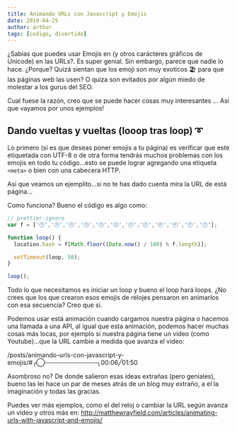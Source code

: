 ```yaml
---
title: Animando URLs con Javascript y Emojis
date: 2019-04-25
author: arthur
tags: [codigo, divertido]
---
```



<AnimatedURL />

¿Sabias que puedes usar Emojis en (y otros carácteres gráficos de Unicode) en las URLs?. Es super genial. Sin embargo, parece que nadie lo hace. ¿Porque? Quizá sientan que los emoji son muy exoticos 🏖 para que las páginas web las usen? O quiza son evitados por algún miedo de molestar a los gurus del SEO.

Cual fuese la razón, creo que se puede hacer cosas muy interesantes ... Así que vayamos por unos ejemplos!

## Dando vueltas y vueltas (looop tras loop) ➰

Lo primero (si es que deseas poner emojis a tu página) es verificar que este etiquetada con UTF-8 o de otra forma tendrás muchos problemas con los emojis en todo tu código...esto se puede lograr agregando una etiqueta `<meta>` o bien con una cabecera HTTP.

Asi que veamos un ejemplito...si no te has dado cuenta mira la URL de está página...

Como funciona? Bueno el código es algo como:

```javascript
// prettier-ignore
var f = ['🕐','🕑','🕒','🕓','🕔','🕕','🕖','🕗','🕘','🕙','🕚','🕛'];

function loop() {
  location.hash = f[Math.floor((Date.now() / 100) % f.length)];

  setTimeout(loop, 50);
}

loop();
```

Todo lo que necesitamos es iniciar un loop y bueno el loop hará loops. ¿No crees que los que crearon esos emojis de relojes pensaron en animarlos con esa secuencia? Creo que si.

Podemos usar está animación cuando cargamos nuestra página o hacemos una llamada a una API, al igual que esta animación, podemos hacer muchas cosas más locas, por ejemplo si nuestra página tiene un video (como Youtube)...que la URL cambie a medida que avanza el video:

/posts/animando-urls-con-javascript-y-emojis/#╭◯┄┄┄┄┄┄┄┄┄┄┄┄┄┄╮00:06╱01:50

Asombroso no? De donde salieron esas ideas extrañas (pero geniales), bueno las lei hace un par de meses atrás de un blog muy extraño, a el la imaginación y todas las gracias.

Puedes ver más ejemplos, como el del reloj o cambiar la URL según avanza un video y otros más en:
http://matthewrayfield.com/articles/animating-urls-with-javascript-and-emojis/
